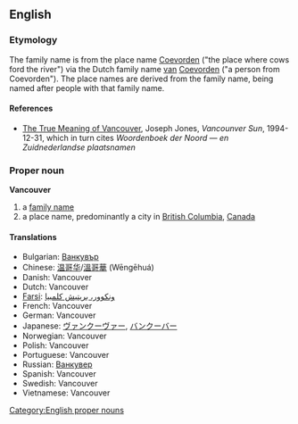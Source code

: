 {{wikipedia}}
==English==
=== Etymology ===
The family name is from the {{D.}} place name [[Coevorden]] ("the place where cows ford the river") via the Dutch family name [[van]] [[Coevorden]] ("a person from Coevorden").  The place names are derived from the family name, being named after people with that family name.
==== References ====
* [http://www.library.ubc.ca./jones/vanety.html The True Meaning of Vancouver], Joseph Jones, ''Vancounver Sun'', 1994-12-31, which in turn cites ''Woordenboek der Noord &mdash; en Zuidnederlandse plaatsnamen''
===Proper noun===
[[Category:English proper nouns]]
'''Vancouver'''

#a [[family name]]
#a place name, predominantly a city in [[British Columbia]], [[Canada]]

====Translations====
*Bulgarian: [[Ванкувър]]
*Chinese: [[温哥华]]/[[溫哥華]] (Wēngēhuá)
*Danish: Vancouver
*Dutch: Vancouver
*[[Farsi]]: [[ونکوور، بریتیش کلمبیا]]
*French: Vancouver
*German: Vancouver
*Japanese: [[ヴァンクーヴァー]], [[バンクーバー]]
*Norwegian: Vancouver
*Polish: Vancouver
*Portuguese: Vancouver
*Russian: [[Ванкувер]]
*Spanish: Vancouver
*Swedish: Vancouver
*Vietnamese: Vancouver